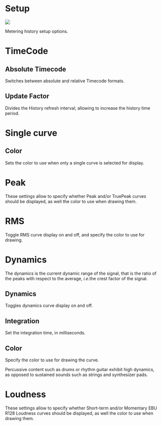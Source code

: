 # Setup
![](https://media.githubusercontent.com/media/FLUX-SE/doc_images/main/Analyzer/MeteringHistory/Setup.png)

:::{.callout-note}
Metering history setup options.
:::

# TimeCode

## Absolute Timecode
Switches between absolute and relative Timecode formats.

## Update Factor
Divides the History refresh interval; allowing to increase the
history time period.

# Single curve

## Color
Sets the color to use when only a single curve is selected for display.

# Peak
These settings allow to specify whether Peak and/or TruePeak curves should be displayed, as well the color to use when drawing them.

# RMS
Toggle RMS curve display on and off, and specify the color to use for drawing.

# Dynamics
The dynamics is the current dynamic range of the signal, that is the ratio of the peaks with respect to the average, <i>i.e.</i>the crest factor of the signal.

## Dynamics
Toggles dynamics curve display on and off.

## Integration
Set the integration time, in milliseconds.

## Color
Specify the color to use for drawing the curve.

:::{.callout-note}
Percussive content such as drums or rhythm guitar exhibit high dynamics, as opposed to sustained sounds such as strings and synthesizer pads.
:::

# Loudness
These settings allow to specify whether Short-term and/or Momentary EBU R128 Loudness curves should be displayed, as well the color to use when drawing them.


